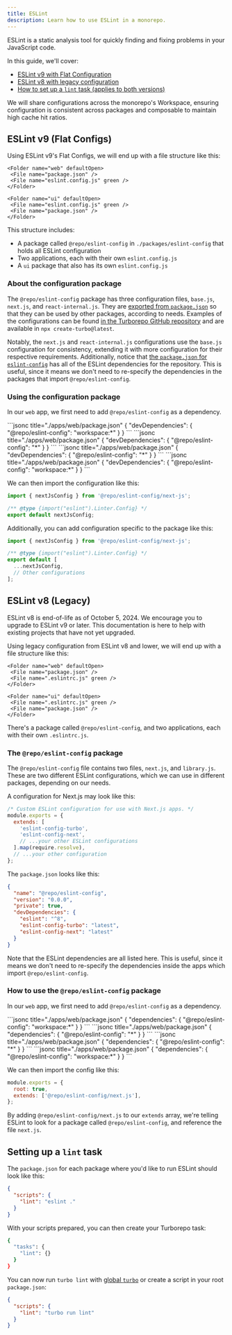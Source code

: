 ```yaml
---
title: ESLint
description: Learn how to use ESLint in a monorepo.
---
```



ESLint is a static analysis tool for quickly finding and fixing problems in your JavaScript code.

<CreateTurboCallout />

In this guide, we'll cover:

- [ESLint v9 with Flat Configuration](#eslint-v9-flat-configs)
- [ESLint v8 with legacy configuration](#eslint-v8-legacy)
- [How to set up a `lint` task (applies to both versions)](#setting-up-a-lint-task)

We will share configurations across the monorepo's Workspace, ensuring configuration is consistent across packages and composable to maintain high cache hit ratios.

## ESLint v9 (Flat Configs)

Using ESLint v9's Flat Configs, we will end up with a file structure like this:

<Files>
  <Folder name="apps" defaultOpen>
    <Folder name="docs" defaultOpen>
     <File name="package.json" />
     <File name="eslint.config.js" green />
    </Folder>

    <Folder name="web" defaultOpen>
     <File name="package.json" />
     <File name="eslint.config.js" green />
    </Folder>

  </Folder>

  <Folder name="packages" defaultOpen>
    <Folder name="eslint-config" defaultOpen>
     <File name="base.js" green />
     <File name="next.js" green />
     <File name="react-internal.js" green />
     <File name="package.json" />
    </Folder>

    <Folder name="ui" defaultOpen>
     <File name="eslint.config.js" green />
     <File name="package.json" />
    </Folder>

  </Folder>
</Files>

This structure includes:

- A package called `@repo/eslint-config` in `./packages/eslint-config` that holds all ESLint configuration
- Two applications, each with their own `eslint.config.js`
- A `ui` package that also has its own `eslint.config.js`

### About the configuration package

The `@repo/eslint-config` package has three configuration files, `base.js`, `next.js`, and `react-internal.js`. They are [exported from `package.json`](https://github.com/vercel/turborepo/blob/main/examples/basic/packages/eslint-config/package.json#L6) so that they can be used by other packages, according to needs. Examples of the configurations can be found [in the Turborepo GitHub repository](https://github.com/vercel/turborepo/tree/main/examples/basic/packages/eslint-config) and are available in `npx create-turbo@latest`.

Notably, the `next.js` and `react-internal.js` configurations use the `base.js` configuration for consistency, extending it with more configuration for their respective requirements. Additionally, notice that [the `package.json` for `eslint-config`](https://github.com/vercel/turborepo/blob/main/examples/basic/packages/eslint-config/package.json) has all of the ESLint dependencies for the repository. This is useful, since it means we don't need to re-specify the dependencies in the packages that import `@repo/eslint-config`.

### Using the configuration package

In our `web` app, we first need to add `@repo/eslint-config` as a dependency.

<PackageManagerTabs>

  <Tab value="pnpm">
```jsonc title="./apps/web/package.json"
{
  "devDependencies": {
    "@repo/eslint-config": "workspace:*"
  }
}
```
  </Tab>

  <Tab value="yarn">
```jsonc title="./apps/web/package.json"
{
  "devDependencies": {
    "@repo/eslint-config": "*"
  }
}
```
  </Tab>

  <Tab value="npm">
```jsonc title="./apps/web/package.json"
{
  "devDependencies": {
    "@repo/eslint-config": "*"
  }
}
```
  </Tab>

  <Tab value="bun">
```jsonc title="./apps/web/package.json"
{
  "devDependencies": {
    "@repo/eslint-config": "workspace:*"
  }
}
```
  </Tab>
</PackageManagerTabs>

We can then import the configuration like this:

```js title="./apps/web/eslint.config.js"
import { nextJsConfig } from '@repo/eslint-config/next-js';

/** @type {import("eslint").Linter.Config} */
export default nextJsConfig;
```

Additionally, you can add configuration specific to the package like this:

```js title="./apps/web/eslint.config.js"
import { nextJsConfig } from '@repo/eslint-config/next-js';

/** @type {import("eslint").Linter.Config} */
export default [
  ...nextJsConfig,
  // Other configurations
];
```

## ESLint v8 (Legacy)

<Callout type="warn">
  ESLint v8 is end-of-life as of October 5, 2024. We encourage you to upgrade to
  ESLint v9 or later. This documentation is here to help with existing projects
  that have not yet upgraded.
</Callout>

Using legacy configuration from ESLint v8 and lower, we will end up with a file structure like this:

<Files>
  <Folder name="apps" defaultOpen>
    <Folder name="docs" defaultOpen>
     <File name="package.json" />
     <File name=".eslintrc.js" green />
    </Folder>

    <Folder name="web" defaultOpen>
     <File name="package.json" />
     <File name=".eslintrc.js" green />
    </Folder>

  </Folder>

  <Folder name="packages" defaultOpen>
    <Folder name="eslint-config" defaultOpen>
     <File name="base.js" green />
     <File name="next.js" green />
     <File name="react-internal.js" green />
     <File name="package.json" />
    </Folder>

    <Folder name="ui" defaultOpen>
     <File name=".eslintrc.js" green />
     <File name="package.json" />
    </Folder>

  </Folder>
</Files>

There's a package called `@repo/eslint-config`, and two applications, each with their own `.eslintrc.js`.

### The `@repo/eslint-config` package

The `@repo/eslint-config` file contains two files, `next.js`, and `library.js`. These are two different ESLint configurations, which we can use in different packages, depending on our needs.

A configuration for Next.js may look like this:

```js title="./packages/eslint-config/next.js"
/* Custom ESLint configuration for use with Next.js apps. */
module.exports = {
  extends: [
    'eslint-config-turbo',
    'eslint-config-next',
    // ...your other ESLint configurations
  ].map(require.resolve),
  // ...your other configuration
};
```

The `package.json` looks like this:

```json title="./packages/eslint-config/package.json"
{
  "name": "@repo/eslint-config",
  "version": "0.0.0",
  "private": true,
  "devDependencies": {
    "eslint": "^8",
    "eslint-config-turbo": "latest",
    "eslint-config-next": "latest"
  }
}
```

Note that the ESLint dependencies are all listed here. This is useful, since it means we don't need to re-specify the dependencies inside the apps which import `@repo/eslint-config`.

### How to use the `@repo/eslint-config` package

In our `web` app, we first need to add `@repo/eslint-config` as a dependency.

<PackageManagerTabs>

  <Tab value="pnpm">
```jsonc title="./apps/web/package.json"
{
  "dependencies": {
    "@repo/eslint-config": "workspace:*"
  }
}
```
  </Tab>
  <Tab value="yarn">
```jsonc title="./apps/web/package.json"
{
  "dependencies": {
    "@repo/eslint-config": "*"
  }
}
```
  </Tab>

  <Tab value="npm">
```jsonc title="./apps/web/package.json"
{
  "dependencies": {
    "@repo/eslint-config": "*"
  }
}
```
  </Tab>

  <Tab value="bun">
```jsonc title="./apps/web/package.json"
{
  "dependencies": {
    "@repo/eslint-config": "workspace:*"
  }
}
```
  </Tab>
</PackageManagerTabs>

We can then import the config like this:

```js title="./apps/web/.eslintrc.js"
module.exports = {
  root: true,
  extends: ['@repo/eslint-config/next.js'],
};
```

By adding `@repo/eslint-config/next.js` to our `extends` array, we're telling ESLint to look for a package called `@repo/eslint-config`, and reference the file `next.js`.

## Setting up a `lint` task

The `package.json` for each package where you'd like to run ESLint should look like this:

```json title="./packages/*/package.json"
{
  "scripts": {
    "lint": "eslint ."
  }
}
```

With your scripts prepared, you can then create your Turborepo task:

```bash title="./turbo.json"
{
  "tasks": {
    "lint": {}
  }
}
```

You can now run `turbo lint` with [global `turbo`](/docs/getting-started/installation#global-installation) or create a script in your root `package.json`:

```json title="./package.json"
{
  "scripts": {
    "lint": "turbo run lint"
  }
}
```
